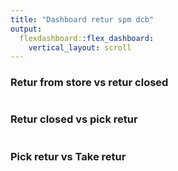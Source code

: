 ```yaml
---
title: "Dashboard retur spm dcb"
output: 
  flexdashboard::flex_dashboard:
    vertical_layout: scroll
---
```


    
### Retur from store vs retur closed
    
```r
```
    
### Retur closed vs pick retur

```r
```

### Pick retur vs Take retur

```r
```

